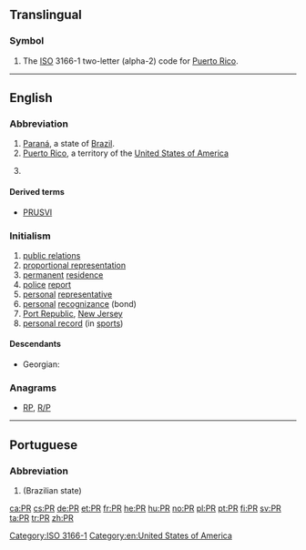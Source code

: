 {{also|pr|Pr|P.R.|.pr}}
==Translingual==

===Symbol===
{{head|mul|symbol}}

# The [[ISO]] 3166-1 two-letter (alpha-2) code for [[Puerto Rico]].

[[Category:ISO 3166-1]]
----

==English==

===Abbreviation===
{{rfc-header|Abbreviation}}
{{head|en|abbreviation}}

# [[Paraná]], a state of [[Brazil]].
# [[Puerto Rico]], a territory of the [[United States of America]]
# {{label|en|electronics}} {{abbreviation of|preset|lang=en}}

====Derived terms====
* {{sense|Puerto Rico}} [[PRUSVI]]

===Initialism===
{{rfc-header|Initialism}}
{{head|en|initialism}}

# [[public relations]]
# [[proportional representation]]
# [[permanent]] [[residence]]
# [[police]] [[report]]
# [[personal]] [[representative]]
# [[personal]] [[recognizance]] (bond)
# [[Port Republic]], [[New Jersey]]
# [[personal record]] (in [[sport|sports]])

====Descendants====
* Georgian: {{l|ka|პიარი|tr=piari}}

===Anagrams===
* [[RP#English|RP]], [[R/P#English|R/P]]

[[Category:en:United States of America]]

----

==Portuguese==

===Abbreviation===
{{rfc-header|Abbreviation}}
{{head|pt|abbreviation}}

# {{abbreviation of|Paraná|lang=pt}} (Brazilian state)

[[ca:PR]]
[[cs:PR]]
[[de:PR]]
[[et:PR]]
[[fr:PR]]
[[he:PR]]
[[hu:PR]]
[[no:PR]]
[[pl:PR]]
[[pt:PR]]
[[fi:PR]]
[[sv:PR]]
[[ta:PR]]
[[tr:PR]]
[[zh:PR]]